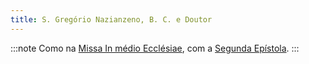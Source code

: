 ```yaml
---
title: S. Gregório Nazianzeno, B. C. e Doutor
---
```


:::note
Como na [Missa In médio Ecclésiae](../comum/13doutores), com a [Segunda Epístola](../comum/13doutores#epístola2).
:::
